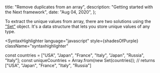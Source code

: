 
  title: "Remove duplicates from an array",
  description: "Getting started with the Next framework",
  date: "Aug 04, 2020",
};


To extract the unique values from array, there are two solutions using the ["Set"](https://developer.mozilla.org/en-US/docs/Web/JavaScript/Reference/Global_Objects/Set) object. It's a data structure that lets you store unique values of any type.

<SyntaxHighlighter
  language="javascript"
  style={shadesOfPurple}
  className="syntaxhighlighter"
>
  const countries = ["USA", "Japan", "France", "Italy", "Japan", "Russia",
  "Italy"]; const uniqueCountries = Array.from(new Set(countries)); // returns
  ["USA", "Japan", "France", "Italy", "Russia"]
</SyntaxHighlighter>
